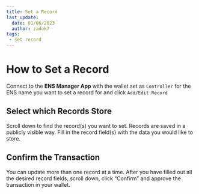 ```yaml
---
title: Set a Record
last_update:
  date: 01/06/2023
  author: zadok7
tags:
 - set record
---
```


# How to Set a Record
Connect to the <Link to="https://app.ens.domains"><b>ENS Manager App</b></Link> with the wallet set as `Controller` for the ENS name you want to set a record for and click `Add/Edit Record`
<BrowserWindow url="app.ens.domains">
  <Image img="/img/howto/set-record-1.png"/>
</BrowserWindow>

## Select which Records Store
Scroll down to find the record(s) you want to set. Records are saved in a publicly visible way. Fill in the record field(s) with the data you would like to store.
<BrowserWindow url="app.ens.domains">
  <Image img="/img/howto/set-record-2.png"/>
</BrowserWindow>

## Confirm the Transaction
You can update more than one record at a time. After you have filled out all the desired record fields, scroll down, click “Confirm” and approve the transaction in your wallet.
<BrowserWindow url="app.ens.domains">
  <Image img="/img/howto/set-record-3.png"/>
</BrowserWindow>
